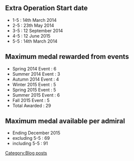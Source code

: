 ==Extra Operation Start date==
*1-5 : 14th March 2014
*2-5 : 23th May 2014
*3-5 : 12 September 2014
*4-5 : 12 June 2015
*5-5 : 14th March 2014

==Maximum medal rewarded from events==
*Spring 2014 Event : 6
*Summer 2014 Event : 3
*Autumn 2014 Event : 4
*Winter 2015 Event : 5
*Spring 2015 Event : 5
*Summer 2015 Event : 6
*Fall 2015 Event : 5
* Total Awarded : 29

==Maximum medal available per admiral==
* Ending December 2015
* excluding 5-5 : 69
* including 5-5 : 91
[[Category:Blog posts]]